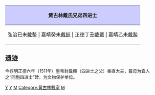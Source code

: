 {|align="center" style="border:1px solid #AAAAAA; margin-top:5px; margin-bottom:5px;"
!style="background-color:#CCCCFF;"|黄古林戴氏兄弟四进士
|-
|弘治已未[[戴鳌]] | 嘉靖癸未[[戴鲸]] | 正德丁丑[[戴暨|戴鱀]] | 嘉靖乙未[[戴䲀]]
|}
<noinclude>
==遗迹==
今存明正德六年（1511年）皇帝封戴槚（四进士之父）奉直大夫，戴母为宜人之“同胞四进士”碑，为文物保护单位。

[[Category:明朝人模板|Y]]
[[Category:宁波人物并称|Y]]
[[Category:鄞县人|M]]
[[Category:黄古林戴家]]
[[Category:宁波文化|M]]
</noinclude>